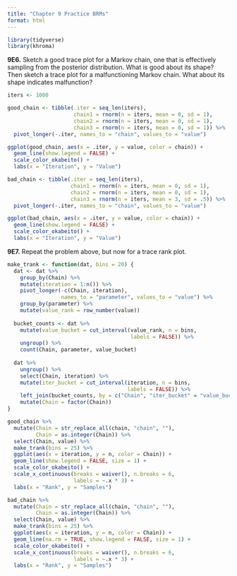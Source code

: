 ```yaml
---
title: "Chapter 9 Practice BRMs"
format: html
---
```


```r
library(tidyverse)
library(khroma)
```


**9E6.** Sketch a good trace plot for a Markov chain, one that is effectively sampling from the posterior distribution. What is good about its shape? Then sketch a trace plot for a malfunctioning Markov chain. What about its shape indicates malfunction?
```r
iters <- 1000

good_chain <- tibble(.iter = seq_len(iters),
                     chain1 = rnorm(n = iters, mean = 0, sd = 1),
                     chain2 = rnorm(n = iters, mean = 0, sd = 1),
                     chain3 = rnorm(n = iters, mean = 0, sd = 1)) %>% 
  pivot_longer(-.iter, names_to = "chain", values_to = "value")

ggplot(good_chain, aes(x = .iter, y = value, color = chain)) +
  geom_line(show.legend = FALSE) +
  scale_color_okabeito() +
  labs(x = "Iteration", y = "Value")
```

```r
bad_chain <- tibble(.iter = seq_len(iters),
                    chain1 = rnorm(n = iters, mean = 0, sd = 1),
                    chain2 = rnorm(n = iters, mean = 0, sd = 1),
                    chain3 = rnorm(n = iters, mean = 3, sd = .5)) %>% 
  pivot_longer(-.iter, names_to = "chain", values_to = "value")

ggplot(bad_chain, aes(x = .iter, y = value, color = chain)) +
  geom_line(show.legend = FALSE) +
  scale_color_okabeito() +
  labs(x = "Iteration", y = "Value")
```

**9E7.** Repeat the problem above, but now for a trace rank plot.
```r
make_trank <- function(dat, bins = 20) {
  dat <- dat %>% 
    group_by(Chain) %>% 
    mutate(iteration = 1:n()) %>% 
    pivot_longer(-c(Chain, iteration),
                 names_to = "parameter", values_to = "value") %>% 
    group_by(parameter) %>% 
    mutate(value_rank = row_number(value))
  
  bucket_counts <- dat %>% 
    mutate(value_bucket = cut_interval(value_rank, n = bins,
                                       labels = FALSE)) %>%
    ungroup() %>% 
    count(Chain, parameter, value_bucket)
  
  dat %>% 
    ungroup() %>% 
    select(Chain, iteration) %>% 
    mutate(iter_bucket = cut_interval(iteration, n = bins,
                                      labels = FALSE)) %>% 
    left_join(bucket_counts, by = c("Chain", "iter_bucket" = "value_bucket")) %>% 
    mutate(Chain = factor(Chain))
}
```

```r
good_chain %>% 
  mutate(Chain = str_replace_all(chain, "chain", ""),
         Chain = as.integer(Chain)) %>% 
  select(Chain, value) %>% 
  make_trank(bins = 25) %>% 
  ggplot(aes(x = iteration, y = n, color = Chain)) +
  geom_line(show.legend = FALSE, size = 1) +
  scale_color_okabeito() +
  scale_x_continuous(breaks = waiver(), n.breaks = 6,
                     labels = ~.x * 3) +
  labs(x = "Rank", y = "Samples")
```

```r
bad_chain %>% 
  mutate(Chain = str_replace_all(chain, "chain", ""),
         Chain = as.integer(Chain)) %>% 
  select(Chain, value) %>% 
  make_trank(bins = 25) %>% 
  ggplot(aes(x = iteration, y = n, color = Chain)) +
  geom_line(na.rm = TRUE, show.legend = FALSE, size = 1) +
  scale_color_okabeito() +
  scale_x_continuous(breaks = waiver(), n.breaks = 6,
                     labels = ~.x * 3) +
  labs(x = "Rank", y = "Samples")
```

